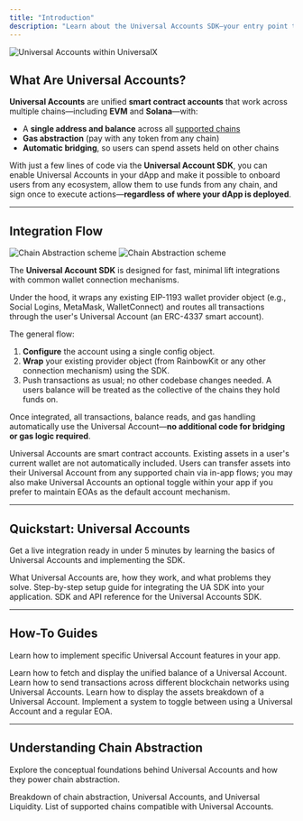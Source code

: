```yaml
---
title: "Introduction"
description: "Learn about the Universal Accounts SDK—your entry point to native chain abstraction."
---
```


![Universal Accounts within UniversalX](/images/v22.gif)

## What Are Universal Accounts?

**Universal Accounts** are unified **smart contract accounts** that work across multiple chains—including **EVM** and **Solana**—with:

- A **single address and balance** across all [supported chains](/universal-accounts/cha/chains)
- **Gas abstraction** (pay with any token from any chain)
- **Automatic bridging**, so users can spend assets held on other chains

With just a few lines of code via the **Universal Account SDK**, you can enable Universal Accounts in your dApp and make it possible to onboard users from any ecosystem, allow them to use funds from any chain, and sign once to execute actions—**regardless of where your dApp is deployed**.

---

## Integration Flow

<img
  className="block dark:hidden"
  src="./images/flow.png"
  alt="Chain Abstraction scheme"
/>
<img
  className="hidden dark:block"
  src="./images/flow.png"
  alt="Chain Abstraction scheme"
/>

The **Universal Account SDK** is designed for fast, minimal lift integrations with common wallet connection mechanisms. 

Under the hood, it wraps any existing EIP-1193 wallet provider object (e.g., Social Logins, MetaMask, WalletConnect) and routes all transactions through the user's Universal Account (an ERC-4337 smart account).

The general flow:
1. **Configure** the account using a single config object.
2. **Wrap** your existing provider object (from RainbowKit or any other connection mechanism) using the SDK.
3. Push transactions as usual; no other codebase changes needed. A users balance will be treated as the collective of the chains they hold funds on.

Once integrated, all transactions, balance reads, and gas handling automatically use the Universal Account—**no additional code for bridging or gas logic required**.

<Note>
Universal Accounts are smart contract accounts. Existing assets in a user's current wallet are not automatically included. Users can transfer assets into their Universal Account from any supported chain via in-app flows; you may also make Universal Accounts an optional toggle within your app if you prefer to maintain EOAs as the default account mechanism.
</Note>

---

## Quickstart: Universal Accounts

Get a live integration ready in under 5 minutes by learning the basics of Universal Accounts and implementing the SDK.

<CardGroup cols={3}>
  <Card title="Introduction to Universal Accounts" icon="user" href="/intro/universal-accounts">
    What Universal Accounts are, how they work, and what problems they solve.
  </Card>
  <Card title="Getting Started" icon="rocket" href="/guides/cha/web-quickstart">
    Step-by-step setup guide for integrating the UA SDK into your application.
  </Card>
  <Card title="UA SDK Reference" icon="code" href="/universal-accounts/ua-reference/desktop/web">
    SDK and API reference for the Universal Accounts SDK.
  </Card>
</CardGroup>

---

## How-To Guides

Learn how to implement specific Universal Account features in your app.

<CardGroup cols={1}>
  <Card title="How to Get Unified Balance" icon="dollar-sign" href="/guides/cha/how-to/balance">
    Learn how to fetch and display the unified balance of a Universal Account.
  </Card>
  <Card title="How to Send Cross-Chain Transactions" icon="paper-plane-top" href="/guides/cha/how-to/transactions">
    Learn how to send transactions across different blockchain networks using Universal Accounts.
  </Card>
  <Card title="How to display the assets breakdown" icon="paper-plane-top" href="/guides/cha/how-to/balance-breakdown">
    Learn how to display the assets breakdown of a Universal Account.
  </Card>
  <Card title="How to toggle Universal Accounts on and off" icon="paper-plane-top" href="/guides/cha/how-to/toggle">
    Implement a system to toggle between using a Universal Account and a regular EOA.
  </Card>
</CardGroup>

---

## Understanding Chain Abstraction

Explore the conceptual foundations behind Universal Accounts and how they power chain abstraction.

<CardGroup cols={1}>
  <Card title="What is Chain Abstraction?" icon="layer-group" href="/intro/what-is-cha">
    Breakdown of chain abstraction, Universal Accounts, and Universal Liquidity.
  </Card>
  <Card title="Supported Chains" icon="network-wired" href="/universal-accounts/cha/chains">
    List of supported chains compatible with Universal Accounts.
  </Card>
</CardGroup>
